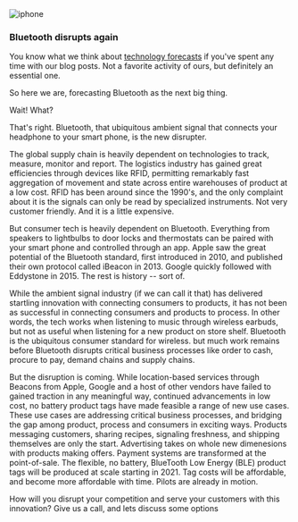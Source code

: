 

<div className={styles["Welcome"]}>

<div className={styles["rcs"]}>     
    <img src={[sensor]} alt="iphone" />   
</div>

### Bluetooth disrupts again

You know what we think about [technology forecasts](https://proximityblog.netlify.app/posts/2020-09-25/forecast) if you've spent any time with our blog posts. Not a favorite activity of ours, but definitely an essential one.

So here we are, forecasting Bluetooth as the next big thing.

Wait! What? 

That's right. Bluetooth, that ubiquitous ambient signal that connects your headphone to your smart phone, is the new disrupter. 

The global supply chain is heavily dependent on technologies to track, measure, monitor and report. The logistics industry has gained great efficiencies through devices like RFID, permitting remarkably fast aggregation of movement and state across entire warehouses of product at a low cost. RFID has been around since the 1990's, and the only complaint about it is the signals can only be read by specialized instruments. Not very customer friendly. And it is a little expensive.

But consumer tech is heavily dependent on Bluetooth. Everything from speakers to lightbulbs to door locks and thermostats can be paired with your smart phone and controlled through an app. Apple saw the great potential of the Bluetooth standard, first introduced in 2010, and published their own protocol called iBeacon in 2013. Google quickly followed with Eddystone in 2015. The rest is history -- sort of.

While the ambient signal industry (if we can call it that) has delivered startling innovation with connecting consumers to products, it has not been as successful in connecting consumers and products to process. In other words, the tech works when listening to music through wireless earbuds, but not as useful when listening for a new product on store shelf. Bluetooth is the ubiquitous consumer standard for wireless. but much work remains before Bluetooth disrupts critical business processes like order to cash, procure to pay, demand chains and supply chains. 

But the disruption is coming. While location-based services through Beacons from Apple, Google and a host of other vendors have failed to gained traction in any meaningful way, continued advancements in low cost, no battery product tags have made feasible a range of new use cases. These use cases are addressing critical business processes, and bridging the gap among product, process and consumers in exciting ways. Products messaging customers, sharing recipes, signaling freshness, and shipping themselves are only the start. Advertising takes on whole new dimenesions with products making offers. Payment systems are transformed at the point-of-sale. The flexible, no battery, BlueTooth Low Energy (BLE) product tags will be produced at scale starting in 2021. Tag costs will be affordable, and become more affordable with time. Pilots are already in motion.

How will you disrupt your competition and serve your customers with this innovation? Give us a call, and lets discuss some options




</div>
